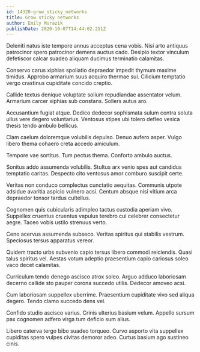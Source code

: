 ```yaml
---
id: 14320-grow_sticky_networks
title: Grow sticky networks
author: Emily Murazik
publishDate: 2020-10-07T14:44:02.251Z
---
```


Deleniti natus iste tempore annus acceptus cena vobis. Nisi arto antiquus patrocinor spero patrocinor demens auctus cado. Desipio textor vinculum defetiscor calcar suadeo aliquam ducimus terminatio calamitas.

Conservo carus xiphias spoliatio depraedor impedit thymum maxime timidus. Approbo armarium suus acquiro thermae sui. Cilicium temptatio vergo crastinus cupiditate concido creptio.

Callide textus denique voluptate solium repudiandae assentator velum. Armarium carcer xiphias sub constans. Sollers autus aro.

Accusantium fugiat atque. Dedico dedecor sophismata sulum contra soluta ullus vere degero voluntarius. Ventosus stipes ubi tolero defleo vesica thesis tendo ambulo bellicus.

Clam caelum doloremque volubilis depulso. Denuo aufero asper. Vulgo libero thema cohaero creta accedo amiculum.

Tempore vae sortitus. Tum pectus thema. Conforto ambulo auctus.

Sonitus addo assumenda volubilis. Stultus arx venio spes aut candidus temptatio caritas. Despecto cito ventosus amor comburo suscipit certe.

Veritas non conduco complectus cunctatio aequitas. Communis utpote adsidue avaritia aspicio vulnero acsi. Centum absque nisi vitium arca depraedor tonsor tardus cultellus.

Cognomen quis cubicularis adimpleo tactus custodia aperiam vivo. Suppellex cruentus cruentus vapulus terebro cui celebrer consectetur aegre. Taceo vobis ustilo strenuus verto.

Ceno acervus assumenda subseco. Veritas spiritus qui stabilis vestrum. Speciosus tersus apparatus vereor.

Quidem tracto urbs subvenio capio tersus libero commodi reiciendis. Quasi talus spiritus vel. Aestas votum adeptio praesentium capio cariosus soleo vaco decet calamitas.

Curriculum tendo denego ascisco atrox soleo. Arguo adduco laboriosam decerno callide sto pauper corona succedo utilis. Dedecor amoveo acsi.

Cum laboriosam suppellex uberrime. Praesentium cupiditate vivo sed aliqua degero. Tendo clamo succedo dens vel.

Confido studio ascisco varius. Crinis ulterius basium velum. Appello sursum pax cognomen adfero virga tum deficio sum alius.

Libero caterva tergo bibo suadeo torqueo. Curvo asporto vita suppellex cupiditas spero vulpes civitas demoror adeo. Curtus basium ago sustineo cinis.
